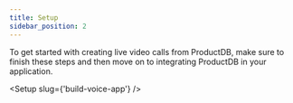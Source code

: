 ```yaml
---
title: Setup
sidebar_position: 2
---
```


To get started with creating live video calls from ProductDB, make sure to finish these steps and then move on to integrating ProductDB in your application.


<Setup slug={'build-voice-app'} />

<Head>
  <title>Setup Guide</title>
  <html className="custom-list"/>
</Head>

